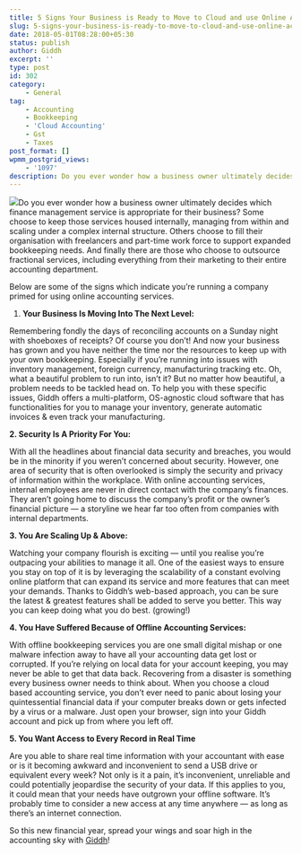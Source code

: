 ```yaml
---
title: 5 Signs Your Business is Ready to Move to Cloud and use Online Accounting Services!
slug: 5-signs-your-business-is-ready-to-move-to-cloud-and-use-online-accounting-services
date: 2018-05-01T08:28:00+05:30
status: publish
author: Giddh
excerpt: ''
type: post
id: 302
category:
    - General
tag:
    - Accounting
    - Bookkeeping
    - 'Cloud Accounting'
    - Gst
    - Taxes
post_format: []
wpmm_postgrid_views:
    - '1097'
description: Do you ever wonder how a business owner ultimately decides which finance management service is appropriate for their business? Some choose to keep those services housed internally, managing from within and scaling under a complex internal structure. Others choose to fill their organisation with freelancers and part-time work force to support expanded bookkeeping needs. And finally there are those who choose to outsource fractional services, including everything from their marketing to their entire 
---
```

<img class="wp-block-image size-large" src = "https://miro.medium.com/max/854/1*0SYs-kRlNK3cVAn0Qthxvg.jpeg" />Do you ever wonder how a business owner ultimately decides which finance management service is appropriate for their business? Some choose to keep those services housed internally, managing from within and scaling under a complex internal structure. Others choose to fill their organisation with freelancers and part-time work force to support expanded bookkeeping needs. And finally there are those who choose to outsource fractional services, including everything from their marketing to their entire accounting department.

Below are some of the signs which indicate you’re running a company primed for using online accounting services.

1. **Your Business Is Moving Into The Next Level:**

Remembering fondly the days of reconciling accounts on a Sunday night with shoeboxes of receipts? Of course you don’t! And now your business has grown and you have neither the time nor the resources to keep up with your own bookkeeping. Especially if you’re running into issues with inventory management, foreign currency, manufacturing tracking etc. Oh, what a beautiful problem to run into, isn’t it? But no matter how beautiful, a problem needs to be tackled head on. To help you with these specific issues, Giddh offers a multi-platform, OS-agnostic cloud software that has functionalities for you to manage your inventory, generate automatic invoices &amp; even track your manufacturing.

**2. Security Is A Priority For You:**

With all the headlines about financial data security and breaches, you would be in the minority if you weren’t concerned about security. However, one area of security that is often overlooked is simply the security and privacy of information within the workplace. With online accounting services, internal employees are never in direct contact with the company’s finances. They aren’t going home to discuss the company’s profit or the owner’s financial picture — a storyline we hear far too often from companies with internal departments.

**3. You Are Scaling Up &amp; Above:**

Watching your company flourish is exciting — until you realise you’re outpacing your abilities to manage it all. One of the easiest ways to ensure you stay on top of it is by leveraging the scalability of a constant evolving online platform that can expand its service and more features that can meet your demands. Thanks to Giddh’s web-based approach, you can be sure the latest &amp; greatest features shall be added to serve you better. This way you can keep doing what you do best. (growing!)

**4. You Have Suffered Because of Offline Accounting Services:**

With offline bookkeeping services you are one small digital mishap or one malware infection away to have all your accounting data get lost or corrupted. If you’re relying on local data for your account keeping, you may never be able to get that data back. Recovering from a disaster is something every business owner needs to think about. When you choose a cloud based accounting service, you don’t ever need to panic about losing your quintessential financial data if your computer breaks down or gets infected by a virus or a malware. Just open your browser, sign into your Giddh account and pick up from where you left off.

**5. You Want Access to Every Record in Real Time**

Are you able to share real time information with your accountant with ease or is it becoming awkward and inconvenient to send a USB drive or equivalent every week? Not only is it a pain, it’s inconvenient, unreliable and could potentially jeopardise the security of your data. If this applies to you, it could mean that your needs have outgrown your offline software. It’s probably time to consider a new access at any time anywhere — as long as there’s an internet connection.

So this new financial year, spread your wings and soar high in the accounting sky with [Giddh](https://giddh.com/)!